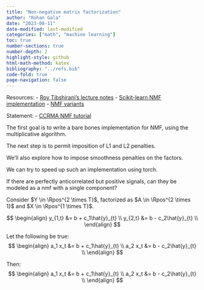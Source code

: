 ```yaml
---
title: "Non-negative matrix factorization"
author: "Rohan Gala"
date: "2023-08-11"
date-modified: last-modified
categories: ["math", "machine learning"]
toc: true
number-sections: true
number-depth: 2
highlight-style: github
html-math-method: katex
bibliography: "../refs.bib"
code-fold: true
page-navigation: false
---
```


Resources:
 - [Roy Tibshirani's lecture notes](https://www.stat.cmu.edu/~ryantibs/convexopt/)
 - [Scikit-learn NMF implementation](https://scikit-learn.org/stable/modules/generated/sklearn.decomposition.NMF.html)
 - [NMF variants](https://www.mpi-inf.mpg.de/fileadmin/inf/d5/teaching/ss15_dmm/lectures/2015-06-02-nmf_variations_and_applications.pdf)

Statement:
 - [CCRMA NMF tutorial](https://ccrma.stanford.edu/~njb/teaching/sstutorial/part2.pdf)

The first goal is to write a bare bones implementation for NMF, using the multiplicative algorithm. 

The next step is to permit imposition of L1 and L2 penalties. 

We'll also explore how to impose smoothness penalties on the factors.

We can try to speed up such an implementation using torch.


If there are perfectly anticorrelated but positive signals, can they be modeled as a nmf with a single component?

$$
\newcommand{\Rpos}{\mathbb{R}_{\geq 0}}
$$

Consider $Y \in \Rpos^{2 \times T}$, factorized as $A \in \Rpos^{2 \times 1}$ and $X \in \Rpos^{1 \times T}$. 



$$
\begin{align}
y_{1,t} &= b + c_1\hat{y}_{t} \\
y_{2,t} &= b - c_2\hat{y}_{t} \\
\end{align}
$$

Let the following be true: 
$$
\begin{align}
a_1 x_t &= b + c_1\hat{y}_{t} \\
a_2 x_t &= b - c_2\hat{y}_{t} \\
\end{align}
$$

Then:
$$
\begin{align}
a_1 x_t &= b + c_1\hat{y}_{t} \\
a_2 x_t &= b - c_2\hat{y}_{t} \\
\end{align}
$$